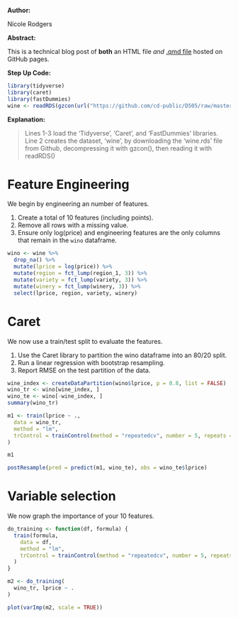 **Author:**

Nicole Rodgers


**Abstract:**

This is a technical blog post of **both** an HTML file *and* [.qmd file](src/wine_features.qmd) hosted on GitHub pages.


**Step Up Code:**
```{r}
library(tidyverse)
library(caret)
library(fastDummies)
wine <- readRDS(gzcon(url("https://github.com/cd-public/D505/raw/master/dat/wine.rds")))
```

**Explanation:**

> <span style="color:red;font-weight:bold"></span> Lines 1-3 load the 'Tidyverse', 'Caret', and 'FastDummies' libraries. </br>
Line 2 creates the dataset, ‘wine’, by downloading the ‘wine.rds’ file from Github, decompressing it with gzcon(), then reading it with readRDS()

# Feature Engineering

We begin by engineering an number of features.

1. Create a total of 10 features (including points). 
2. Remove all rows with a missing value. 
3. Ensure only log(price) and engineering features are the only columns that remain in the `wino` dataframe.

```{r}
wino <- wine %>%
  drop_na() %>%
  mutate(lprice = log(price)) %>%
  mutate(region = fct_lump(region_1, 3)) %>%
  mutate(variety = fct_lump(variety, 3)) %>%
  mutate(winery = fct_lump(winery, 3)) %>%
  select(lprice, region, variety, winery)
```

# Caret

We now use a train/test split to evaluate the features.

1. Use the Caret library to partition the wino dataframe into an 80/20 split. 
2. Run a linear regression with bootstrap resampling. 
3. Report RMSE on the test partition of the data.

```{r}
wine_index <- createDataPartition(wino$lprice, p = 0.8, list = FALSE)
wino_tr <- wino[wine_index, ]
wino_te <- wino[-wine_index, ]
summary(wino_tr)

m1 <- train(lprice ~ .,
  data = wino_tr,
  method = "lm",
  trControl = trainControl(method = "repeatedcv", number = 5, repeats = 3)
)

m1

postResample(pred = predict(m1, wino_te), obs = wino_te$lprice)
```

# Variable selection

We now graph the importance of your 10 features.

```{r}
do_training <- function(df, formula) {
  train(formula,
    data = df,
    method = "lm",
    trControl = trainControl(method = "repeatedcv", number = 5, repeats = 3)
  )
}

m2 <- do_training(
  wino_tr, lprice ~ .
)

plot(varImp(m2, scale = TRUE))
```
